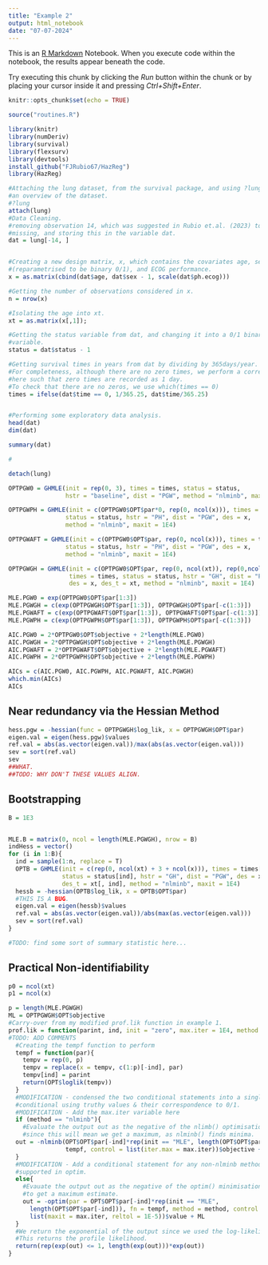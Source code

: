 ```yaml
---
title: "Example 2"
output: html_notebook
date: "07-07-2024"
---
```


This is an [R Markdown](http://rmarkdown.rstudio.com) Notebook. When you execute code within the notebook, the results appear beneath the code. 

Try executing this chunk by clicking the *Run* button within the chunk or by placing your cursor inside it and pressing *Ctrl+Shift+Enter*. 

```r
knitr::opts_chunk$set(echo = TRUE)
```


```r
source("routines.R")

library(knitr)
library(numDeriv)
library(survival)
library(flexsurv)
library(devtools)
install_github("FJRubio67/HazReg")
library(HazReg)

```

```r
#Attaching the lung dataset, from the survival package, and using ?lung to get
#an overview of the dataset.
#?lung
attach(lung)
#Data Cleaning. 
#removing observation 14, which was suggested in Rubio et.al. (2023) to be
#missing, and storing this in the variable dat. 
dat = lung[-14, ]


#Creating a new design matrix, x, which contains the covariates age, sex 
#(reparametrised to be binary 0/1), and ECOG performance.
x = as.matrix(cbind(dat$age, dat$sex - 1, scale(dat$ph.ecog)))

#Getting the number of observations considered in x.  
n = nrow(x)

#Isolating the age into xt.  
xt = as.matrix(x[,1]);

#Getting the status variable from dat, and changing it into a 0/1 binary 
#variable. 
status = dat$status - 1

#Getting survival times in years from dat by dividing by 365days/year.
#For completeness, although there are no zero times, we perform a correction 
#here such that zero times are recorded as 1 day. 
#To check that there are no zeros, we use which(times == 0)
times = ifelse(dat$time == 0, 1/365.25, dat$time/365.25)


#Performing some exploratory data analysis.
head(dat)
dim(dat)

summary(dat)

#

detach(lung)
```

```r
OPTPGW0 = GHMLE(init = rep(0, 3), times = times, status = status, 
                hstr = "baseline", dist = "PGW", method = "nlminb", maxit = 1E4)

OPTPGWPH = GHMLE(init = c(OPTPGW0$OPT$par*0, rep(0, ncol(x))), times = times, 
                status = status, hstr = "PH", dist = "PGW", des = x, 
                method = "nlminb", maxit = 1E4)

OPTPGWAFT = GHMLE(init = c(OPTPGW0$OPT$par, rep(0, ncol(x))), times = times, 
                status = status, hstr = "PH", dist = "PGW", des = x, 
                method = "nlminb", maxit = 1E4)

OPTPGWGH = GHMLE(init = c(OPTPGW0$OPT$par, rep(0, ncol(xt)), rep(0,ncol(x))), 
                 times = times, status = status, hstr = "GH", dist = "PGW", 
                 des = x, des_t = xt, method = "nlminb", maxit = 1E4)

MLE.PGW0 = exp(OPTPGW0$OPT$par[1:3])
MLE.PGWGH = c(exp(OPTPGWGH$OPT$par[1:3]), OPTPGWGH$OPT$par[-c(1:3)])
MLE.PGWAFT = c(exp(OPTPGWAFT$OPT$par[1:3]), OPTPGWAFT$OPT$par[-c(1:3)])
MLE.PGWPH = c(exp(OPTPGWPH$OPT$par[1:3]), OPTPGWPH$OPT$par[-c(1:3)])

```

```r
AIC.PGW0 = 2*OPTPGW0$OPT$objective + 2*length(MLE.PGW0)
AIC.PGWGH = 2*OPTPGWGH$OPT$objective + 2*length(MLE.PGWGH)
AIC.PGWAFT = 2*OPTPGWAFT$OPT$objective + 2*length(MLE.PGWAFT)
AIC.PGWPH = 2*OPTPGWPH$OPT$objective + 2*length(MLE.PGWPH)

AICs = c(AIC.PGW0, AIC.PGWPH, AIC.PGWAFT, AIC.PGWGH)
which.min(AICs)
AICs
```

## Near redundancy via the Hessian Method
```r
hess.pgw = -hessian(func = OPTPGWGH$log_lik, x = OPTPGWGH$OPT$par)
eigen.val = eigen(hess.pgw)$values
ref.val = abs(as.vector(eigen.val))/max(abs(as.vector(eigen.val)))
sev = sort(ref.val)
sev
##WHAT. 
##TODO: WHY DON'T THESE VALUES ALIGN. 

```
## Bootstrapping
```r
B = 1E3


MLE.B = matrix(0, ncol = length(MLE.PGWGH), nrow = B)
indHess = vector()
for (i in 1:B){
  ind = sample(1:n, replace = T)
  OPTB = GHMLE(init = c(rep(0, ncol(xt) + 3 + ncol(x))), times = times[ind], 
               status = status[ind], hstr = "GH", dist = "PGW", des = x[, ind], 
               des_t = xt[, ind], method = "nlminb", maxit = 1E4)
  hessb = -hessian(OPTB$log_lik, x = OPTB$OPT$par)
  #THIS IS A BUG. 
  eigen.val = eigen(hessb)$values
  ref.val = abs(as.vector(eigen.val))/abs(max(as.vector(eigen.val)))
  sev = sort(ref.val)
}

#TODO: find some sort of summary statistic here...

```

## Practical Non-identifiability 

```r
p0 = ncol(xt)
p1 = ncol(x)

p = length(MLE.PGWGH)
ML = OPTPGWGH$OPT$objective
#Carry-over from my modified prof.lik function in example 1. 
prof.lik = function(parint, ind, init = "zero", max.iter = 1E4, method = "nlminb"){
#TODO: ADD COMMENTS
  #Creating the tempf function to perform 
  tempf = function(par){
    tempv = rep(0, p)
    tempv = replace(x = tempv, c(1:p)[-ind], par)
    tempv[ind] = parint
    return(OPT$loglik(tempv))
  }
  #MODIFICATION - condensed the two conditional statements into a single 
  #conditional using truthy values & their correspondence to 0/1.
  #MODIFICATION - Add the max.iter variable here
  if (method == "nlminb"){
    #Evaluate the output out as the negative of the nlimb() optimisation output, 
    #since this will mean we get a maximum, as nlminb() finds minima. 
  out = -nlminb(OPT$OPT$par[-ind]*rep(init == "MLE", length(OPT$OPT$par[-ind])), 
                tempf, control = list(iter.max = max.iter))$objective + ML
  }
  #MODIFICATION - Add a conditional statement for any non-nlminb method 
  #supported in optim. 
  else{
    #Evauate the output out as the negative of the optim() minimisation output
    #to get a maximum estimate.
    out = -optim(par = OPT$OPT$par[-ind]*rep(init == "MLE", 
      length(OPT$OPT$par[-ind])), fn = tempf, method = method, control = 
      list(maxit = max.iter, reltol = 1E-5))$value + ML
  }
  #We return the exponential of the output since we used the log-likelihood.
  #This returns the profile likelihood. 
  return(rep(exp(out) <= 1, length(exp(out)))*exp(out))
}
```